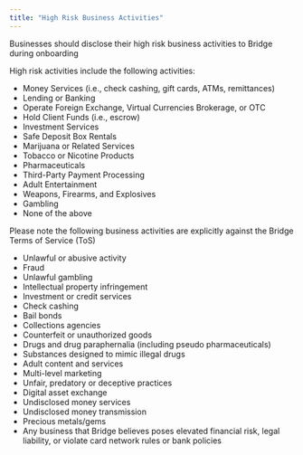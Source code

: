 ```yaml
---
title: "High Risk Business Activities"
---
```


<Warning>
  Businesses should disclose their high risk business activities to Bridge during onboarding
</Warning>

High risk activities include the following activities:

- Money Services (i.e., check cashing, gift cards, ATMs, remittances)
- Lending or Banking
- Operate Foreign Exchange, Virtual Currencies Brokerage, or OTC
- Hold Client Funds (i.e., escrow)
- Investment Services
- Safe Deposit Box Rentals
- Marijuana or Related Services
- Tobacco or Nicotine Products
- Pharmaceuticals
- Third-Party Payment Processing
- Adult Entertainment
- Weapons, Firearms, and Explosives
- Gambling
- None of the above

<Danger>
  Please note the following business activities are explicitly against the Bridge Terms of Service (ToS)
</Danger>

- Unlawful or abusive activity
- Fraud
- Unlawful gambling
- Intellectual property infringement
- Investment or credit services
- Check cashing
- Bail bonds
- Collections agencies
- Counterfeit or unauthorized goods
- Drugs and drug paraphernalia (including pseudo pharmaceuticals)
- Substances designed to mimic illegal drugs
- Adult content and services
- Multi-level marketing
- Unfair, predatory or deceptive practices
- Digital asset exchange
- Undisclosed money services
- Undisclosed money transmission
- Precious metals/gems
- Any business that Bridge believes poses elevated financial risk, legal liability, or violate card network rules or bank policies